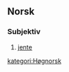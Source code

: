 ==Norsk==
===Subjektiv===
'''{{PAGENAME}}''' {{f}} {{norm|høgnorsk}}

#[[jente]]

[[kategori:Høgnorsk]]
